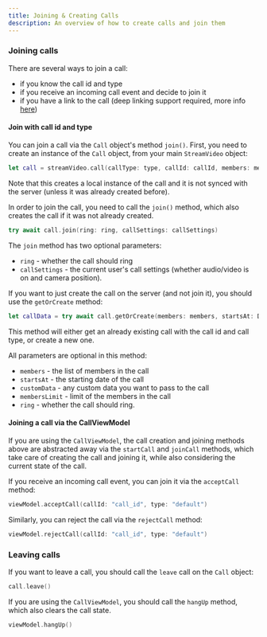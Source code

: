 ```yaml
---
title: Joining & Creating Calls
description: An overview of how to create calls and join them
---
```


### Joining calls

There are several ways to join a call:

- if you know the call id and type
- if you receive an incoming call event and decide to join it
- if you have a link to the call (deep linking support required, more info [here](../../advanced/deeplinking))

#### Join with call id and type

You can join a call via the `Call` object's method `join()`. First, you need to create an instance of the `Call` object, from your main `StreamVideo` object:

```swift
let call = streamVideo.call(callType: type, callId: callId, members: members)
```

Note that this creates a local instance of the call and it is not synced with the server (unless it was already created before).

In order to join the call, you need to call the `join()` method, which also creates the call if it was not already created.

```swift
try await call.join(ring: ring, callSettings: callSettings)
```

The `join` method has two optional parameters:

- `ring` - whether the call should ring
- `callSettings` - the current user's call settings (whether audio/video is on and camera position).

If you want to just create the call on the server (and not join it), you should use the `getOrCreate` method:

```swift
let callData = try await call.getOrCreate(members: members, startsAt: Date(), customData: [:], membersLimit: 100, ring: false)
```

This method will either get an already existing call with the call id and call type, or create a new one.

All parameters are optional in this method:

- `members` - the list of members in the call
- `startsAt` - the starting date of the call
- `customData` - any custom data you want to pass to the call
- `membersLimit` - limit of the members in the call
- `ring` - whether the call should ring.

#### Joining a call via the CallViewModel

If you are using the `CallViewModel`, the call creation and joining methods above are abstracted away via the `startCall` and `joinCall` methods, which take care of creating the call and joining it, while also considering the current state of the call.

If you receive an incoming call event, you can join it via the `acceptCall` method:

```swift
viewModel.acceptCall(callId: "call_id", type: "default")
```

Similarly, you can reject the call via the `rejectCall` method:

```swift
viewModel.rejectCall(callId: "call_id", type: "default")
```

### Leaving calls

If you want to leave a call, you should call the `leave` call on the `Call` object:

```swift
call.leave()
```

If you are using the `CallViewModel`, you should call the `hangUp` method, which also clears the call state.

```swift
viewModel.hangUp()
```
